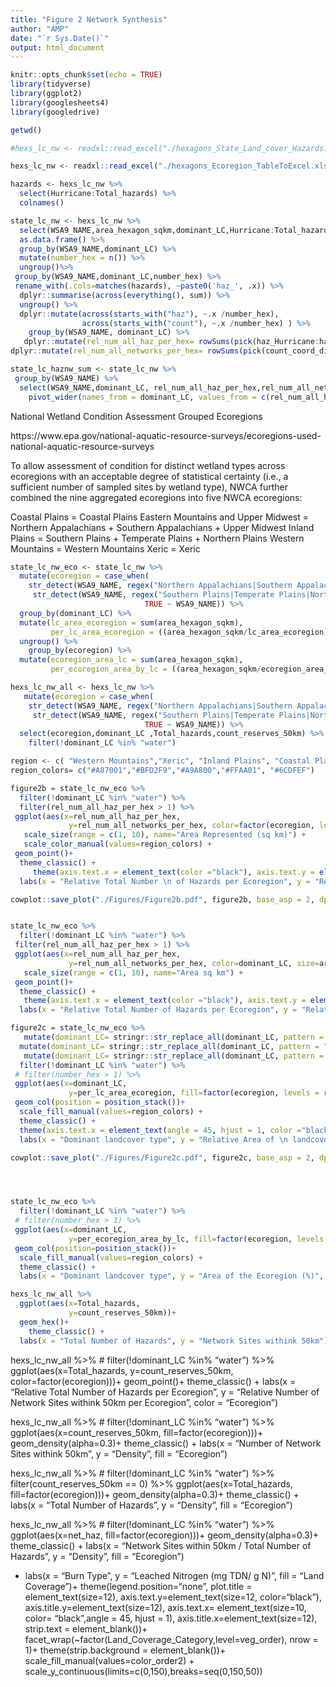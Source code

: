 ```yaml
---
title: "Figure 2 Network Synthesis"
author: "AMP"
date: "`r Sys.Date()`"
output: html_document
---
```


```r
knitr::opts_chunk$set(echo = TRUE)
library(tidyverse)
library(ggplot2)
library(googlesheets4)
library(googledrive)

getwd()
```

```r

#hexs_lc_nw <- readxl::read_excel("./hexagons_State_Land_cover_Hazards.xlsx")

hexs_lc_nw <- readxl::read_excel("./hexagons_Ecoregion_TableToExcel.xlsx")
```

```r

hazards <- hexs_lc_nw %>%
  select(Hurricane:Total_hazards) %>%
  colnames() 

state_lc_nw <- hexs_lc_nw %>%
  select(WSA9_NAME,area_hexagon_sqkm,dominant_LC,Hurricane:Total_hazards,count_coord_distrib_exp_obs:count_reserves_50km) %>%
  as.data.frame() %>%
  group_by(WSA9_NAME,dominant_LC) %>%
  mutate(number_hex = n()) %>%
  ungroup()%>%
 group_by(WSA9_NAME,dominant_LC,number_hex) %>%
 rename_with(.cols=matches(hazards), ~paste0('haz_', .x)) %>%
  dplyr::summarise(across(everything(), sum)) %>%
  ungroup() %>%
  dplyr::mutate(across(starts_with("haz"), ~.x /number_hex),
                across(starts_with("count"), ~.x /number_hex) ) %>%
    group_by(WSA9_NAME, dominant_LC) %>%
   dplyr::mutate(rel_num_all_haz_per_hex= rowSums(pick(haz_Hurricane:haz_SLR), na.rm = TRUE)) %>% #this is the total relative proportion of all hazards per hexagon. for example, 100% of Alabama Hexs are vulnerable to hurricanes, while only 40% are vulnerable to flooding so the sum of this number is the rel number of hazards each hex in that state would be exposed to...
dplyr::mutate(rel_num_all_networks_per_hex= rowSums(pick(count_coord_distrib_exp_obs:count_ecolo_obs_netw_NERRpoly), na.rm = TRUE))

state_lc_haznw_sum <- state_lc_nw %>%
 group_by(WSA9_NAME) %>%
  select(WSA9_NAME,dominant_LC, rel_num_all_haz_per_hex,rel_num_all_networks_per_hex)%>%
    pivot_wider(names_from = dominant_LC, values_from = c(rel_num_all_haz_per_hex,rel_num_all_networks_per_hex))
```
National Wetland Condition Assessment Grouped Ecoregions

https://www.epa.gov/national-aquatic-resource-surveys/ecoregions-used-national-aquatic-resource-surveys

To allow assessment of condition for distinct wetland types across ecoregions with an acceptable degree of statistical certainty (i.e., a sufficient number of sampled sites by wetland type), NWCA further combined the nine aggregated ecoregions into five NWCA ecoregions:

Coastal Plains = Coastal Plains
Eastern Mountains and Upper Midwest = Northern Appalachians + Southern Appalachians + Upper Midwest
Inland Plains = Southern Plains + Temperate Plains + Northern Plains 
Western Mountains = Western Mountains
Xeric = Xeric

```r
state_lc_nw_eco <- state_lc_nw %>%
  mutate(ecoregion = case_when(
    str_detect(WSA9_NAME, regex("Northern Appalachians|Southern Appalachians|Upper Midwest", ignore_case=TRUE)) ~ "Eastern Mountains and Upper Midwest",
     str_detect(WSA9_NAME, regex("Southern Plains|Temperate Plains|Northern Plains", ignore_case=TRUE)) ~ "Inland Plains",
                              TRUE ~ WSA9_NAME)) %>%
  group_by(dominant_LC) %>%
  mutate(lc_area_ecoregion = sum(area_hexagon_sqkm),
         per_lc_area_ecoregion = ((area_hexagon_sqkm/lc_area_ecoregion)*100)) %>%
  ungroup() %>%
    group_by(ecoregion) %>%
  mutate(ecoregion_area_lc = sum(area_hexagon_sqkm),
         per_ecoregion_area_by_lc = ((area_hexagon_sqkm/ecoregion_area_lc)*100)) 
```

```r
hexs_lc_nw_all <- hexs_lc_nw %>%
   mutate(ecoregion = case_when(
    str_detect(WSA9_NAME, regex("Northern Appalachians|Southern Appalachians|Upper Midwest", ignore_case=TRUE)) ~ "Eastern Mountains and Upper Midwest",
     str_detect(WSA9_NAME, regex("Southern Plains|Temperate Plains|Northern Plains", ignore_case=TRUE)) ~ "Inland Plains",
                              TRUE ~ WSA9_NAME)) %>%
  select(ecoregion,dominant_LC ,Total_hazards,count_reserves_50km) %>%
    filter(!dominant_LC %in% "water")
```

```r

region <- c( "Western Mountains","Xeric", "Inland Plains", "Coastal Plains", "Eastern Mountains and Upper Midwest")
region_colors= c("#A87001","#BFD2F9","#A9A800","#FFAA01", "#6CDFEF")

figure2b = state_lc_nw_eco %>%
  filter(!dominant_LC %in% "water") %>%
  filter(rel_num_all_haz_per_hex > 1) %>%
 ggplot(aes(x=rel_num_all_haz_per_hex,
             y=rel_num_all_networks_per_hex, color=factor(ecoregion, levels = region), size=area_hexagon_sqkm))+
   scale_size(range = c(1, 10), name="Area Represented (sq km)") +
   scale_color_manual(values=region_colors) +
 geom_point()+
  theme_classic() +
     theme(axis.text.x = element_text(color ="black"), axis.text.y = element_text(color="black")) +
  labs(x = "Relative Total Number \n of Hazards per Ecoregion", y = "Relative Number of \n Network Sites withink 50km per Ecoregion", color = "Ecoregion")

cowplot::save_plot("./Figures/Figure2b.pdf", figure2b, base_asp = 2, dpi=300)


state_lc_nw_eco %>%
  filter(!dominant_LC %in% "water") %>%
 filter(rel_num_all_haz_per_hex > 1) %>%
 ggplot(aes(x=rel_num_all_haz_per_hex,
             y=rel_num_all_networks_per_hex, color=dominant_LC, size=area_hexagon_sqkm))+
   scale_size(range = c(1, 10), name="Area sq km") +
 geom_point()+
  theme_classic() +
   theme(axis.text.x = element_text(color ="black"), axis.text.y = element_text(color="black")) +
  labs(x = "Relative Total Number of Hazards per Ecoregion", y = "Relative Number of Network Sites withink 50km per Ecoregion", color = "Dominant Land Cover")

figure2c = state_lc_nw_eco %>%
   mutate(dominant_LC= stringr::str_replace_all(dominant_LC, pattern = "bare_land", replacement = "bare land")) %>%
  mutate(dominant_LC= stringr::str_replace_all(dominant_LC, pattern = "herb_wetland", replacement = "herbaceous wetland")) %>%
   mutate(dominant_LC= stringr::str_replace_all(dominant_LC, pattern = "woody_wetland", replacement = "woody wetland")) %>%
  filter(!dominant_LC %in% "water") %>%
 # filter(number_hex > 1) %>%
 ggplot(aes(x=dominant_LC,
             y=per_lc_area_ecoregion, fill=factor(ecoregion, levels = region)))+
 geom_col(position = position_stack())+
  scale_fill_manual(values=region_colors) +
  theme_classic() +
  theme(axis.text.x = element_text(angle = 45, hjust = 1, color ="black"), axis.text.y = element_text(color="black")) +
  labs(x = "Dominant landcover type", y = "Relative Area of \n landcover type by ecoregion (%)", fill = "Ecoregion")

cowplot::save_plot("./Figures/Figure2c.pdf", figure2c, base_asp = 2, dpi=300)




state_lc_nw_eco %>%
  filter(!dominant_LC %in% "water") %>%
 # filter(number_hex > 1) %>%
 ggplot(aes(x=dominant_LC,
             y=per_ecoregion_area_by_lc, fill=factor(ecoregion, levels = region)))+
 geom_col(position=position_stack())+
  scale_fill_manual(values=region_colors) +
  theme_classic() +
  labs(x = "Dominant landcover type", y = "Area of the Ecoregion (%)", fill= "Ecoregion")

hexs_lc_nw_all %>%
  ggplot(aes(x=Total_hazards,
             y=count_reserves_50km))+
  geom_hex()+
    theme_classic() +
  labs(x = "Total Number of Hazards", y = "Network Sites withink 50km")

```
hexs_lc_nw_all %>%
#  filter(!dominant_LC %in% "water") %>%
 ggplot(aes(x=Total_hazards,
             y=count_reserves_50km, color=factor(ecoregion)))+
 geom_point()+
  theme_classic() +
  labs(x = "Relative Total Number of Hazards per Ecoregion", y = "Relative Number of Network Sites withink 50km per Ecoregion", color = "Ecoregion")

hexs_lc_nw_all %>%
 # filter(!dominant_LC %in% "water") %>%
 ggplot(aes(x=count_reserves_50km,
 fill=factor(ecoregion)))+
 geom_density(alpha=0.3)+
  theme_classic() +
  labs(x = "Number of Network Sites withink 50km", y = "Density", fill = "Ecoregion")
  
hexs_lc_nw_all %>%
#  filter(!dominant_LC %in% "water") %>%
  filter(count_reserves_50km == 0) %>%
 ggplot(aes(x=Total_hazards,
 fill=factor(ecoregion)))+
 geom_density(alpha=0.3)+
  theme_classic() +
  labs(x = "Total Number of Hazards", y = "Density", fill = "Ecoregion")

hexs_lc_nw_all %>%
#  filter(!dominant_LC %in% "water") %>%
 ggplot(aes(x=net_haz,
 fill=factor(ecoregion)))+
 geom_density(alpha=0.3)+
  theme_classic() +
  labs(x = "Network Sites within 50km / Total Number of Hazards", y = "Density", fill = "Ecoregion")

+
  labs(x = "Burn Type", y = "Leached Nitrogen \n (mg TDN/ g N)", fill = "Land Coverage")+
   theme(legend.position="none", 
        plot.title =  element_text(size=12), axis.text.y=element_text(size=12,
                                                                     color="black"),
        axis.title.y=element_text(size=12),
        axis.text.x= element_text(size=10, color= "black",angle = 45, hjust = 1),
        axis.title.x=element_text(size=12),
        strip.text = element_blank())+
  facet_wrap(~factor(Land_Coverage_Category,level=veg_order), nrow = 1)+
  theme(strip.background = element_blank())+
  scale_fill_manual(values=color_order2)  + 
  scale_y_continuous(limits=c(0,150),breaks=seq(0,150,50))